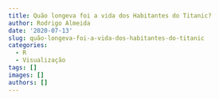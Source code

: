 ```yaml
---
title: Quão longeva foi a vida dos Habitantes do Titanic?
author: Rodrigo Almeida
date: '2020-07-13'
slug: quão-longeva-foi-a-vida-dos-habitantes-do-titanic
categories:
  - R
  - Visualização
tags: []
images: []
authors: []
---
```

